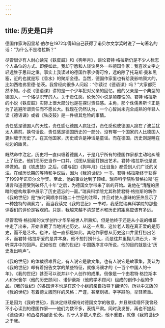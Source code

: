 ```yaml
---
---
---
```

title: 历史是口井
---






德国作家海因里希·伯尔在1972年得知自己获得了诺贝尔文学奖时说了一句著名的话：“为什么不是格拉斯？”

尽管很少有人耐心读完《铁皮鼓》和《狗年月》，谈论君特·格拉斯仍是不少人标志个人品位的方式。即便如此，我却宁愿和人谈论另外一些德国作家：我喜欢文字之轻远胜于思辩之重。事实上我读过的德国作家少得可怜，远的除了托马斯·曼和黑塞，近的也就是写《香水》的聚斯金德。当然，德国作家里也有给我影响颇大的，比如西格弗里德·伦茨。我曾经向很多人问起：“你读过《德语课》吗？”大家都茫然不知。小说《德语课》讲的是一个少年犯对父亲的回忆。他的父亲是一个典型的德国人，一个恪尽职守的人。关于责任感，伦茨的小说是颠覆性的。君特·格拉斯的小说《铁皮鼓》实际上很大部分也是在探讨责任感。主角，那个侏儒奥斯卡正是为了逃避所谓责任而不愿长大。我现在仍然认为，一个心智尚未完全成熟的年轻人读《德语课》或者《铁皮鼓》是一件极其危险的事情。

责任感是德国人的天性，责任感让德国人疯狂过，责任感也使德国人跪在了波兰犹太人墓前。换句话说，责任感是德国历史的一部分。没有哪一个国家的人比德国人更纠缠于历史了。在其他国家，历史或许是神话是童谣。而在德国，历史则是睡在枕边的幽灵。

既然命中注定，历史将一直纠缠着德国人，于是几乎所有的德国作家都主动地纠缠上了历史。他们把历史当作一口井，试图从里面打捞出艺术。君特·格拉斯也是这样做的。自《铁皮鼓》之后，《猫与鼠》《狗年月》《比目鱼》都受到人们广泛的关注。在经历长期的等待和争议后，因为《我的世纪》一书，君特·格拉斯终于获得了1999年诺贝尔文学奖。至此，他的事业达到了顶峰。瑞典科学院称赞格拉斯“在语言和道德受到破坏几十年”之后，为德国文学带来了新的开始。说他在“清醒的黑暗的虚构故事中展示了历史遗忘的一面。”瑞典科学院尤其称赞君特·格拉斯的新作《我的世纪》是“按时间顺序伴随二十世纪的注释，并且对使人愚昧的狂热显示了一种独特的洞察力”。而当我读完《我的世纪》一书时，我感觉瑞典科学院的那些评委们的评价是客观的。只是，我越来越不清楚艺术和历史的距离应该有多远。

尽管君特·格拉斯的文学创作才华早被世人所熟知，但是他终于还是从小说的帷幕中走了出来，开始直截了当地讲述历史。从这一点看，这位老人现在真正爱的是历史，而不是艺术。也许，他一直都是如此。其他作家想从历史这口井里打捞出艺术，而君特·格拉斯爱的是井本身。他不想打捞什么，而是往井里抛几块石头，听听深井中的回声。正如他在《我的世纪》中国版序言中所说，他的目的就是让“历史发出响声”。

《我的世纪》的体裁很难界定，有人说它是散文集，也有人说它是故事集，我认为《我的世纪》却有着报告文学的某些特征，就像冯骥才的《一百个中国人的十年》。《我的世纪》甚至可以说并非个人创作的成果，倒像是一个由君特·格拉斯本人和米舍尔（他的历史顾问）、诺伊豪斯（他的学术顾问）组成的创作小组的作品。《我的世纪》的各国译本也是在这个小组的亲自指导下翻译的，所以中文版的《我的世纪》有着德文版同样的风格：严谨，甚至刻板。字字斟酌，举轻若重。

正是因为《我的世纪》，我决定继续保持对德国文学的敬意，并且继续缅怀我曾经不小心读到的德国作家——他们为数不多，表情严肃。同时我发誓，再也不提起《德语课》和西格弗里德·伦茨。对于大多数人来说，他不重要，就像《我的世纪》之于我。
